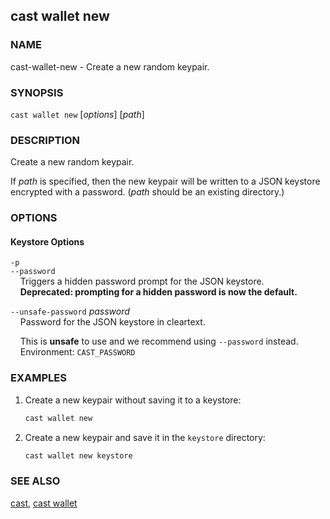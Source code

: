 
## cast wallet new

### NAME

cast-wallet-new - Create a new random keypair.

### SYNOPSIS

`cast wallet new` [*options*] [*path*]

### DESCRIPTION

Create a new random keypair.

If _path_ is specified, then the new keypair will be written to a JSON keystore encrypted with a password.
(_path_ should be an existing directory.)

### OPTIONS

#### Keystore Options

`-p`  
`--password`  
&nbsp;&nbsp;&nbsp;&nbsp;Triggers a hidden password prompt for the JSON keystore.  
&nbsp;&nbsp;&nbsp;&nbsp;**Deprecated: prompting for a hidden password is now the default.**

`--unsafe-password` _password_  
&nbsp;&nbsp;&nbsp;&nbsp;Password for the JSON keystore in cleartext.

&nbsp;&nbsp;&nbsp;&nbsp;This is **unsafe** to use and we recommend using `--password` instead.  
&nbsp;&nbsp;&nbsp;&nbsp;Environment: `CAST_PASSWORD`

<CommonOptions />

### EXAMPLES

1. Create a new keypair without saving it to a keystore:

   ```sh
   cast wallet new
   ```

2. Create a new keypair and save it in the `keystore` directory:
   ```sh
   cast wallet new keystore
   ```

### SEE ALSO

[cast](/cast/reference/overview), [cast wallet](/cast/reference/cast-wallet.mdx)
